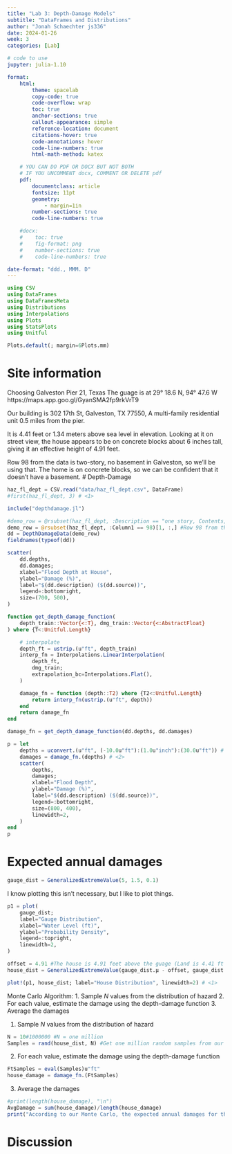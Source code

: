 ```yaml
---
title: "Lab 3: Depth-Damage Models"
subtitle: "DataFrames and Distributions"
author: "Jonah Schaechter js336"
date: 2024-01-26
week: 3
categories: [Lab]

# code to use
jupyter: julia-1.10

format: 
    html:
        theme: spacelab
        copy-code: true
        code-overflow: wrap
        toc: true
        anchor-sections: true
        callout-appearance: simple
        reference-location: document
        citations-hover: true
        code-annotations: hover
        code-line-numbers: true
        html-math-method: katex

    # YOU CAN DO PDF OR DOCX BUT NOT BOTH
    # IF YOU UNCOMMENT docx, COMMENT OR DELETE pdf
    pdf:
        documentclass: article
        fontsize: 11pt
        geometry:
            - margin=1in  
        number-sections: true
        code-line-numbers: true

    #docx: 
    #    toc: true
    #    fig-format: png
    #    number-sections: true
    #    code-line-numbers: true

date-format: "ddd., MMM. D"
---
```



```julia
using CSV
using DataFrames
using DataFramesMeta
using Distributions
using Interpolations
using Plots
using StatsPlots
using Unitful

Plots.default(; margin=6Plots.mm)
```

# Site information

Choosing Galveston Pier 21, Texas
The guage is at 29° 18.6 N, 94° 47.6 W
https://maps.app.goo.gl/GyanSMA2fp9rkVrT9

Our building is 302 17th St, Galveston, TX 77550,
A multi-family residential unit 0.5 miles from the pier.

It is 4.41 feet or 1.34 meters above sea level in elevation.
Looking at it on street view, the house appears to be on concrete blocks about 6 inches tall, giving it an effective height of 4.91 feet.

Row 98 from the data is two-story, no basement in Galveston, so we'll be using that.  The home is on concrete blocks, so we can be confident that it doesn't have a basement.
# Depth-Damage
```julia
haz_fl_dept = CSV.read("data/haz_fl_dept.csv", DataFrame)
#first(haz_fl_dept, 3) # <1>

include("depthdamage.jl")

#demo_row = @rsubset(haz_fl_dept, :Description == "one story, Contents, fresh water, short duration")[1, :,]
demo_row = @rsubset(haz_fl_dept, :Column1 == 98)[1, :,] #Row 98 from the data is two-story, no basement in Galveston
dd = DepthDamageData(demo_row)
fieldnames(typeof(dd))
```

```julia
scatter(
    dd.depths,
    dd.damages;
    xlabel="Flood Depth at House",
    ylabel="Damage (%)",
    label="$(dd.description) ($(dd.source))",
    legend=:bottomright,
    size=(700, 500),
)
```


```julia
function get_depth_damage_function(
    depth_train::Vector{<:T}, dmg_train::Vector{<:AbstractFloat}
) where {T<:Unitful.Length}

    # interpolate
    depth_ft = ustrip.(u"ft", depth_train)
    interp_fn = Interpolations.LinearInterpolation(
        depth_ft,
        dmg_train;
        extrapolation_bc=Interpolations.Flat(),
    )

    damage_fn = function (depth::T2) where {T2<:Unitful.Length}
        return interp_fn(ustrip.(u"ft", depth))
    end
    return damage_fn
end
```

```julia
damage_fn = get_depth_damage_function(dd.depths, dd.damages)
```

```julia
p = let
    depths = uconvert.(u"ft", (-10.0u"ft"):(1.0u"inch"):(30.0u"ft")) # <1>
    damages = damage_fn.(depths) # <2>
    scatter(
        depths,
        damages;
        xlabel="Flood Depth",
        ylabel="Damage (%)",
        label="$(dd.description) ($(dd.source))",
        legend=:bottomright,
        size=(800, 400),
        linewidth=2,
    )
end
p
```

# Expected annual damages
```julia
gauge_dist = GeneralizedExtremeValue(5, 1.5, 0.1)
```
I know plotting this isn't necessary, but I like to plot things.
```julia
p1 = plot(
    gauge_dist;
    label="Gauge Distribution",
    xlabel="Water Level (ft)",
    ylabel="Probability Density",
    legend=:topright,
    linewidth=2,
)
```

```julia
offset = 4.91 #The house is 4.91 feet above the guage (Land is 4.41 ft + 0.5 ft concrete blocks the house is built on.)
house_dist = GeneralizedExtremeValue(gauge_dist.μ - offset, gauge_dist.σ, gauge_dist.ξ)
```

```julia
plot!(p1, house_dist; label="House Distribution", linewidth=2) # <1>
```

Monte Carlo Algorithm:
1. Sample $N$ values from the distribution of hazard
2. For each value, estimate the damage using the depth-damage function
3. Average the damages

1. Sample $N$ values from the distribution of hazard
```julia
N = 10#1000000 #N = one million
Samples = rand(house_dist, N) #Get one million random samples from our distribution
```

2. For each value, estimate the damage using the depth-damage function

```julia

FtSamples = eval(Samples)u"ft"
house_damage = damage_fn.(FtSamples)

```
3. Average the damages

```julia
#print(length(house_damage), "\n")
AvgDamage = sum(house_damage)/length(house_damage)
print("According to our Monte Carlo, the expected annual damages for this propery are ", AvgDamage, " dollars")

```

# Discussion